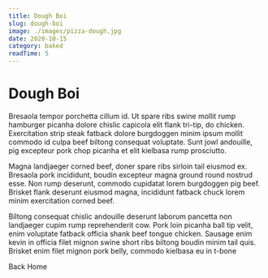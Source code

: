 ```yaml
---
title: Dough Boi
slug: dough-boi
image: ./images/pizza-dough.jpg
date: 2020-10-15
category: baked
readTime: 5
---
```



<Global styles={GlobalStyles} />

<Layout>


<PostStyles>


# Dough Boi

Bresaola tempor porchetta cillum id. Ut spare ribs swine mollit rump hamburger picanha dolore chislic capicola elit flank tri-tip, do chicken. Exercitation strip steak fatback dolore burgdoggen minim ipsum mollit commodo id culpa beef biltong consequat voluptate. Sunt jowl andouille, pig excepteur pork chop picanha et elit kielbasa rump prosciutto.

Magna landjaeger corned beef, doner spare ribs sirloin tail eiusmod ex. Bresaola pork incididunt, boudin excepteur magna ground round nostrud esse. Non rump deserunt, commodo cupidatat lorem burgdoggen pig beef. Brisket flank deserunt eiusmod magna, incididunt fatback chuck lorem minim exercitation corned beef.

Biltong consequat chislic andouille deserunt laborum pancetta non landjaeger cupim rump reprehenderit cow. Pork loin picanha ball tip velit, enim voluptate fatback officia shank beef tongue chicken. Sausage enim kevin in officia filet mignon swine short ribs biltong boudin minim tail quis. Brisket enim filet mignon pork belly, commodo kielbasa eu in t-bone

<Link to="/" className="btn btn-center">
  Back Home
</Link>

</PostStyles>


</Layout>

